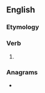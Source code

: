 ==English==

===Etymology===
{{suffix|en|enlarge|est|nocat=1}}

===Verb===
{{head|en|verb form}}

# {{en-archaic second-person singular of|enlarge|lang=en}}

===Anagrams===
* {{anagrams|en|a=aeeglnrst|estrangle|green salt|salt-green}}